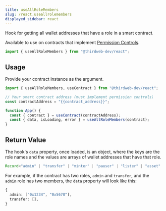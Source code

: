 ```yaml
---
title: useAllRoleMembers
slug: /react.useallrolemembers
displayed_sidebar: react
---
```


Hook for getting all wallet addresses that have a role in a smart contract.

Available to use on contracts that implement [Permission Controls](/contractkit/extension-contracts/permissions).

```jsx
import { useAllRoleMembers } from "@thirdweb-dev/react";
```

## Usage

Provide your contract instance as the argument.

```jsx
import { useAllRoleMembers, useContract } from "@thirdweb-dev/react";

// Your smart contract address (must implement permission controls)
const contractAddress = "{{contract_address}}";

function App() {
  const { contract } = useContract(contractAddress);
  const { data, isLoading, error } = useAllRoleMembers(contract);
}
```

## Return Value

The hook's `data` property, once loaded, is an object, where the keys are the role names and the values are arrays of wallet addresses that have that role.

```ts
Record<"admin" | "transfer" | "minter" | "pauser" | "lister" | "asset" | "unwrap" | "factory" | (string & {}), string[]> | undefined
```

For example, if the contract has two roles, `admin` and `transfer`, and the `admin` role has two members, the `data` property will look like this:

```ts
{
  admin: ["0x1234", "0x5678"],
  transfer: [],
}
```

